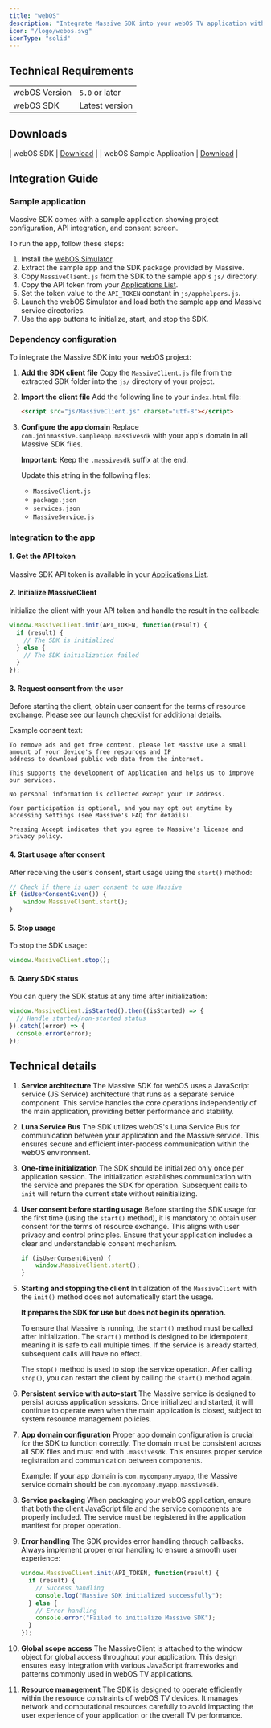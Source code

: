 ```yaml
---
title: "webOS"
description: "Integrate Massive SDK into your webOS TV application with this guide."
icon: "/logo/webos.svg"
iconType: "solid"
---
```


## Technical Requirements

|                        |                      |
| ---------------------- | -------------------- |
| webOS Version          | `5.0` or later       |
| webOS SDK              | Latest version       |

## Downloads

| webOS SDK | [Download](https://partners.joinmassive.com/sdk/downloads) |
| webOS Sample Application | [Download](https://partners.joinmassive.com/sdk/downloads) |

## Integration Guide

### Sample application

Massive SDK comes with a sample application showing project configuration, API integration, and consent screen.

To run the app, follow these steps:

1. Install the [webOS Simulator](https://webostv.developer.lge.com/develop/tools/simulator-installation).
2. Extract the sample app and the SDK package provided by Massive.
3. Copy `MassiveClient.js` from the SDK to the sample app's `js/` directory.
4. Copy the API token from your [Applications List](https://partners.joinmassive.com/sdk/applications).
5. Set the token value to the `API_TOKEN` constant in `js/apphelpers.js`.
6. Launch the webOS Simulator and load both the sample app and Massive service directories.
7. Use the app buttons to initialize, start, and stop the SDK.

### Dependency configuration

To integrate the Massive SDK into your webOS project:

1. **Add the SDK client file**
   Copy the `MassiveClient.js` file from the extracted SDK folder into the `js/` directory of your project.

2. **Import the client file**
   Add the following line to your `index.html` file:

   ```html
   <script src="js/MassiveClient.js" charset="utf-8"></script>
   ```

3. **Configure the app domain**
   Replace `com.joinmassive.sampleapp.massivesdk` with your app's domain in all Massive SDK files. 
   
   **Important:** Keep the `.massivesdk` suffix at the end.

   Update this string in the following files:
   - `MassiveClient.js`
   - `package.json`
   - `services.json`
   - `MassiveService.js`

### Integration to the app

#### 1. Get the API token

Massive SDK API token is available in your [Applications List](https://partners.joinmassive.com/sdk/applications).

#### 2. Initialize MassiveClient

Initialize the client with your API token and handle the result in the callback:

```javascript
window.MassiveClient.init(API_TOKEN, function(result) {
  if (result) {
    // The SDK is initialized
  } else {
    // The SDK initialization failed
  }
});
```

#### 3. Request consent from the user

Before starting the client, obtain user consent for the terms of resource exchange. Please see our [launch checklist](https://www.joinmassive.com/launch-checklist) for additional details.

Example consent text:

```
To remove ads and get free content, please let Massive use a small amount of your device's free resources and IP
address to download public web data from the internet.

This supports the development of Application and helps us to improve our services.

No personal information is collected except your IP address.

Your participation is optional, and you may opt out anytime by accessing Settings (see Massive's FAQ for details).

Pressing Accept indicates that you agree to Massive's license and privacy policy.
```

#### 4. Start usage after consent

After receiving the user's consent, start usage using the `start()` method:

```javascript
// Check if there is user consent to use Massive
if (isUserConsentGiven()) {
    window.MassiveClient.start();
}
```

#### 5. Stop usage

To stop the SDK usage:

```javascript
window.MassiveClient.stop();
```

#### 6. Query SDK status

You can query the SDK status at any time after initialization:

```javascript
window.MassiveClient.isStarted().then((isStarted) => {
  // Handle started/non-started status
}).catch((error) => {
  console.error(error);
});
```

## Technical details

1. **Service architecture**
   The Massive SDK for webOS uses a JavaScript service (JS Service) architecture that runs as a separate service component. This service handles the core operations independently of the main application, providing better performance and stability.

2. **Luna Service Bus**
   The SDK utilizes webOS's Luna Service Bus for communication between your application and the Massive service. This ensures secure and efficient inter-process communication within the webOS environment.

3. **One-time initialization**
   The SDK should be initialized only once per application session. The initialization establishes communication with the service and prepares the SDK for operation. Subsequent calls to `init` will return the current state without reinitializing.

4. **User consent before starting usage**
   Before starting the SDK usage for the first time (using the `start()` method), it is mandatory to obtain user consent for the terms of resource exchange. This aligns with user privacy and control principles. Ensure that your application includes a clear and understandable consent mechanism.

   ```javascript
   if (isUserConsentGiven) {
       window.MassiveClient.start();
   }
   ```

5. **Starting and stopping the client**
   Initialization of the `MassiveClient` with the `init()` method does not automatically start the usage.
   
   **It prepares the SDK for use but does not begin its operation.**
   
   To ensure that Massive is running, the `start()` method must be called after initialization. The `start()` method is designed to be idempotent, meaning it is safe to call multiple times. If the service is already started, subsequent calls will have no effect.

   The `stop()` method is used to stop the service operation. After calling `stop()`, you can restart the client by calling the `start()` method again.

6. **Persistent service with auto-start**
   The Massive service is designed to persist across application sessions. Once initialized and started, it will continue to operate even when the main application is closed, subject to system resource management policies.

7. **App domain configuration**
   Proper app domain configuration is crucial for the SDK to function correctly. The domain must be consistent across all SDK files and must end with `.massivesdk`. This ensures proper service registration and communication between components.

   Example: If your app domain is `com.mycompany.myapp`, the Massive service domain should be `com.mycompany.myapp.massivesdk`.

8. **Service packaging**
   When packaging your webOS application, ensure that both the client JavaScript file and the service components are properly included. The service must be registered in the application manifest for proper operation.

9. **Error handling**
   The SDK provides error handling through callbacks. Always implement proper error handling to ensure a smooth user experience:

   ```javascript
   window.MassiveClient.init(API_TOKEN, function(result) {
     if (result) {
       // Success handling
       console.log("Massive SDK initialized successfully");
     } else {
       // Error handling
       console.error("Failed to initialize Massive SDK");
     }
   });
   ```

10. **Global scope access**
    The MassiveClient is attached to the window object for global access throughout your application. This design ensures easy integration with various JavaScript frameworks and patterns commonly used in webOS TV applications.

11. **Resource management**
    The SDK is designed to operate efficiently within the resource constraints of webOS TV devices. It manages network and computational resources carefully to avoid impacting the user experience of your application or the overall TV performance.
